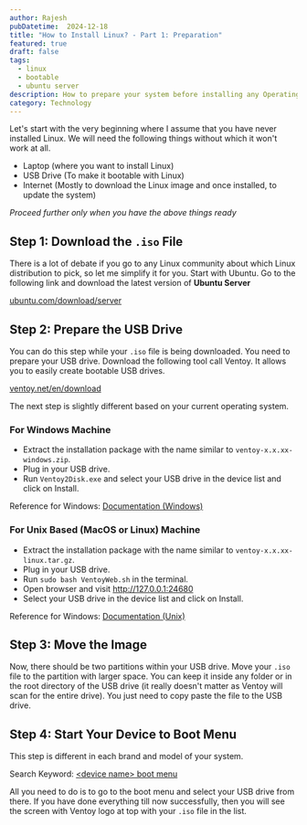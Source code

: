 ```yaml
---
author: Rajesh
pubDatetime:  2024-12-18
title: "How to Install Linux? - Part 1: Preparation"
featured: true
draft: false
tags:
  - linux
  - bootable
  - ubuntu server
description: How to prepare your system before installing any Operating System
category: Technology
---
```


Let's start with the very beginning where I assume that you have never installed Linux. We will need the following things without which it won't work at all.

- Laptop (where you want to install Linux)
- USB Drive (To make it bootable with Linux)
- Internet (Mostly to download the Linux image and once installed, to update the system)

*Proceed further only when you have the above things ready*

## Step 1: Download the `.iso` File

There is a lot of debate if you go to any Linux community about which Linux distribution to pick, so let me simplify it for you. Start with Ubuntu. Go to the following link and download the latest version of **Ubuntu Server**

[ubuntu.com/download/server](https://ubuntu.com/download/server)

## Step 2: Prepare the USB Drive

You can do this step while your `.iso` file is being downloaded. You need to prepare your USB drive. Download the following tool call Ventoy. It allows you to easily create bootable USB drives. 

[ventoy.net/en/download](https://www.ventoy.net/en/download.html)

The next step is slightly different based on your current operating system.

### For Windows Machine

- Extract the installation package with the name similar to `ventoy-x.x.xx-windows.zip`.
- Plug in your USB drive.
- Run `Ventoy2Disk.exe` and select your USB drive in the device list and click on Install.

Reference for Windows: [Documentation (Windows)](https://www.ventoy.net/en/doc_start.html)

### For Unix Based (MacOS or Linux) Machine

- Extract the installation package with the name similar to `ventoy-x.x.xx-linux.tar.gz`.
- Plug in your USB drive.
- Run `sudo bash VentoyWeb.sh` in the terminal.
- Open browser and visit http://127.0.0.1:24680
- Select your USB drive in the device list and click on Install.

Reference for Windows: [Documentation (Unix)](https://www.ventoy.net/en/doc_linux_webui.html)

## Step 3: Move the Image

Now, there should be two partitions within your USB drive. Move your `.iso` file to the partition with larger space. You can keep it inside any folder or in the root directory of the USB drive (it really doesn't matter as Ventoy will scan for the entire drive). You just need to copy paste the file to the USB drive.

## Step 4: Start Your Device to Boot Menu

This step is different in each brand and model of your system. 

Search Keyword: [\<device name> boot menu](https://www.google.com/search?q=%3Cdevice+name%3E+boot+menu)

All you need to do is to go to the boot menu and select your USB drive from there. If you have done everything till now successfully, then you will see the screen with Ventoy logo at top with your `.iso` file in the list.